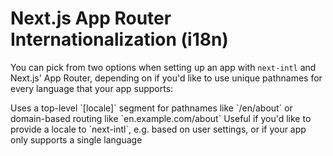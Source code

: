 
# Next.js App Router Internationalization (i18n)

You can pick from two options when setting up an app with `next-intl` and Next.js' App Router, depending on if you'd like to use unique pathnames for every language that your app supports:

<Cards className="mt-8 max-w-[550px]">
  <Card
    arrow
    title="With i18n routing"
    href="/docs/getting-started/app-router/with-i18n-routing"
  >
    Uses a top-level `[locale]` segment for pathnames like `/en/about` or
    domain-based routing like `en.example.com/about`
  </Card>
  <Card
    arrow
    title="Without i18n routing"
    href="/docs/getting-started/app-router/without-i18n-routing"
  >
    Useful if you'd like to provide a locale to `next-intl`, e.g. based on user
    settings, or if your app only supports a single language
  </Card>
</Cards>
